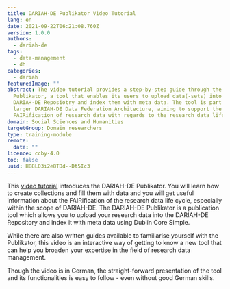 ```yaml
---
title: DARIAH-DE Publikator Video Tutorial
lang: en
date: 2021-09-22T06:21:08.760Z
version: 1.0.0
authors:
  - dariah-de
tags:
  - data-management
  - dh
categories:
  - dariah
featuredImage: ""
abstract: The video tutorial provides a step-by-step guide through the DARIAH-DE
  Publikator, a tool that enables its users to upload data(-sets) into the
  DARIAH-DE Reposiotry and index them with meta data. The tool is part of the
  larger DARIAH-DE Data Federation Architecture, aiming to support the
  FAIRification of research data with regards to the research data life cycle.
domain: Social Sciences and Humanities
targetGroup: Domain researchers
type: training-module
remote:
  date: ""
licence: ccby-4.0
toc: false
uuid: H88L03i2e8TDd--Dt5Ic3
---
```

<VideoCard provider="youtube" id="4FFH5fJRLdU" title="DARIAH-DE Publikator Tutorial" subtitle="Click here to view" image="images/publikator-video.png" />

This [video tutorial](https://www.youtube.com/watch?v=4FFH5fJRLdU&t=358s) introduces the DARIAH-DE Publikator. You will learn how to create collections and fill them with data and you will get useful information about the FAIRification of the research data life cycle, especially within the scope of DARIAH-DE. The DARIAH-DE Publikator is a publication tool which allows you to upload your research data into the DARIAH-DE Repository and index it with meta data using Dublin Core Simple. 

While there are also written guides available to familiarise yourself with the Publikator, this video is an interactive way of getting to know a new tool that can help you broaden your expertise in the field of research data management. 

Though the video is in German, the straight-forward presentation of the tool and its functionalities is easy to follow - even without good German skills. [](https://www.youtube.com/watch?v=4FFH5fJRLdU&t=358s)